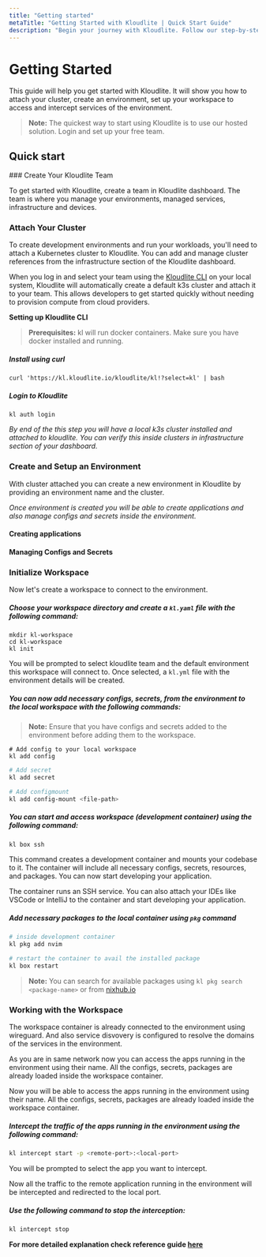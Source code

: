 ```yaml
---
title: "Getting started"  
metaTitle: "Getting Started with Kloudlite | Quick Start Guide"  
description: "Begin your journey with Kloudlite. Follow our step-by-step guide to set up and start using Kloudlite's development environments effectively"
---
```



# Getting Started

This guide will help you get started with Kloudlite. 
It will show you how to attach your cluster, create an environment, 
set up your workspace to access and intercept services of the environment.

> **Note:** The quickest way to start using Kloudlite is to use our hosted solution. 
Login and set up your free team.

## Quick start

<Steps>
### Create Your Kloudlite Team

To get started with Kloudlite, create a team in Kloudlite dashboard. The team is where you manage your environments, managed services,  infrastructure and devices.

<VideoPlayer src="/docs/getting-started/setup-team.mp4"/>


### Attach Your Cluster

To create development environments and run your workloads, you'll need to attach a Kubernetes cluster to Kloudlite. You can add and manage cluster references from the infrastructure section of the Kloudlite dashboard.

When you log in and select your team using the [Kloudlite CLI](https://github.com/kloudlite/kl) on your local system, Kloudlite will automatically create a default k3s cluster and attach it to your team. This allows developers to get started quickly without needing to provision compute from cloud providers.

**Setting up Kloudlite CLI**

> **Prerequisites:** kl will run docker containers. Make sure you have docker installed and running.

##### Install using curl
```shell
curl 'https://kl.kloudlite.io/kloudlite/kl!?select=kl' | bash
```

##### Login to Kloudlite
```shell
kl auth login
```

<VideoPlayer src="/docs/getting-started/cluster-setup.mp4"/>

*By end of the this step you will have a local k3s cluster installed and attached to kloudlite. You can verify this inside clusters in infrastructure section of your dashboard.*


### Create and Setup an Environment

With cluster attached you can create a new environment in Kloudlite by providing an environment name and the cluster.

<VideoPlayer src="/docs/getting-started/setup-env.mp4"/>


*Once environment is created you will be able to create applications and also manage configs and secrets inside the environment.*

#### Creating applications
<VideoPlayer src="/docs/introduction/create-app.mp4"/>

#### Managing Configs and Secrets
<VideoPlayer src="/docs/introduction/manage-config-secrets.mp4"/>

### Initialize Workspace

Now let's create a workspace to connect to the environment.

##### Choose your workspace directory and create a `kl.yaml` file with the following command:
```shell
mkdir kl-workspace
cd kl-workspace
kl init
```

<VideoPlayer src="/docs/introduction/setup-workspace.mp4"/>

You will be prompted to select kloudlite team and the default environment this workspace will connect to. 
Once selected, a `kl.yml` file with the environment details will be created.

##### You can now add necessary configs, secrets, from the environment to the local workspace with the following commands:

> **Note:** Ensure that you have configs and secrets added to the environment before adding them to the workspace.

```shell
# Add config to your local workspace
kl add config
```

<VideoPlayer src="/docs/introduction/setup-workspace-add-config.mp4"/>


```bash
# Add secret
kl add secret
```

<VideoPlayer src="/docs/introduction/setup-workspace-add-secret.mp4"/>


```bash
# Add configmount
kl add config-mount <file-path>
```
<VideoPlayer src="/docs/introduction/setup-workspace-add-config-mount.mp4"/>

##### You can start and access workspace (development container) using the following command:
```bash
kl box ssh
```
<VideoPlayer src="/docs/introduction/access-intercept-env.mp4"/>


This command creates a development container and mounts your codebase to it. The container will include all necessary 
configs, secrets, resources, and packages. You can now start developing your application.

The container runs an SSH service. You can also attach your IDEs like VSCode or IntelliJ to the container and start 
developing your application.

##### Add necessary packages to the local container using `pkg` command

```bash
# inside development container
kl pkg add nvim

# restart the container to avail the installed package
kl box restart
```

<VideoPlayer src="/docs/introduction/add-packages.mp4"/>

> **Note:** You can search for available packages using `kl pkg search <package-name>` or from [nixhub.io](https://www.nixhub.io/)

### Working with the Workspace

The workspace container is already connected to the environment using wireguard. And also service disvovery 
is configured to resolve the domains of the services in the environment.

As you are in same network now you can access the apps running in the environment using their name. All the configs, secrets, packages are already loaded inside the workspace container.

Now you will be able to access the apps running in the environment using their name. All the configs, secrets, packages are already loaded inside the workspace container.

##### Intercept the traffic of the apps running in the environment using the following command:
```bash
kl intercept start -p <remote-port>:<local-port>
```
You will be prompted to select the app you want to intercept.

<VideoPlayer src="/docs/introduction/select-app.mp4"/>


Now all the traffic to the remote application running in the environment will be 
intercepted and redirected to the local port. 

##### Use the following command to stop the interception:
```bash
kl intercept stop
```

**For more detailed explanation check reference guide [here](/reference-guide)**
</Steps>
